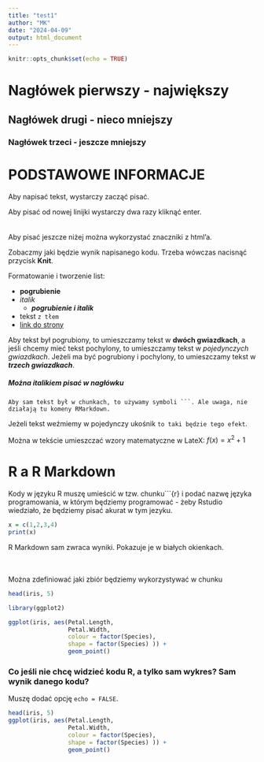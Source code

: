 ```yaml
---
title: "test1"
author: "MK"
date: "2024-04-09"
output: html_document
---
```


```r

knitr::opts_chunk$set(echo = TRUE)
```

# Nagłówek pierwszy - największy

## Nagłówek drugi - nieco mniejszy

### Nagłówek trzeci - jeszcze mniejszy

# PODSTAWOWE INFORMACJE
Aby napisać tekst, wystarczy zacząć pisać.

Aby pisać od nowej linijki wystarczy dwa razy kliknąć enter.
</br>
</br>
</br>
Aby pisać jeszcze niżej można wykorzystać znaczniki z html'a.

Zobaczmy jaki będzie wynik napisanego kodu. Trzeba wówczas nacisnąć przycisk **Knit**.

Formatowanie i tworzenie list:

- **pogrubienie**
- *italik*
  - ***pogrubienie i italik***
- tekst `z tłem`
- [link do strony](https://rmarkdown.rstudio.com/index.html)


Aby tekst był pogrubiony, to umieszczamy tekst w **dwóch gwiazdkach**, a jeśli chcemy mieć tekst pochylony, to umieszczamy tekst w *pojedynczych gwiazdkach*. Jeżeli ma być pogrubiony i pochylony, to umieszczamy tekst w ***trzech gwiazdkach***.



##### Można *italikiem* pisać w nagłówku 

```
Aby sam tekst był w chunkach, to używamy symboli ```. Ale uwaga, nie działają tu komeny RMarkdown.
```
Jeżeli tekst weźmiemy w pojedynczy ukośnik `to taki będzie tego efekt`.


Można w tekście umieszczać wzory matematyczne w LateX: $f(x) = x^{2} + 1$
 
# R a R Markdown
Kody w języku R muszę umieścić w tzw. chunku```{r} i podać nazwę języka programowania, w którym będziemy programować - żeby Rstudio wiedziało, że będziemy pisać akurat w tym jezyku. 

```r
x = c(1,2,3,4)
print(x)
```
R Markdown sam zwraca wyniki. Pokazuje je w białych okienkach.
</br></br></br>

Można zdefiniować jaki zbiór będziemy wykorzystywać w chunku
```r
head(iris, 5)

library(ggplot2)

ggplot(iris, aes(Petal.Length, 
                 Petal.Width, 
                 colour = factor(Species), 
                 shape = factor(Species) )) +
                 geom_point()
```

### Co jeśli nie chcę widzieć kodu R, a tylko sam wykres? Sam wynik danego kodu?

Muszę dodać opcję `echo = FALSE`.

```r
head(iris, 5)
ggplot(iris, aes(Petal.Length, 
                 Petal.Width, 
                 colour = factor(Species), 
                 shape = factor(Species) )) +
                 geom_point()
```

